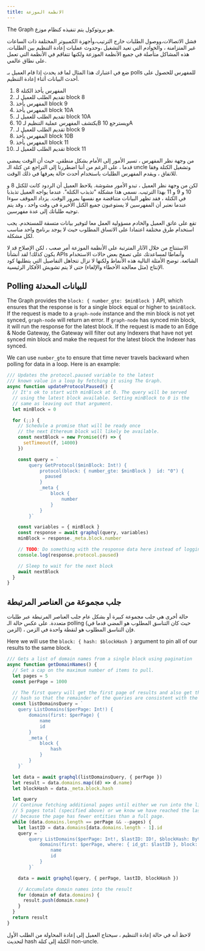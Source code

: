 ```yaml
---
title: الانظمة الموزعة
---
```


The Graph هو بروتوكول يتم تنفيذه كنظام موزع.

فشل الاتصالات،ووصول الطلبات خارج الترتيب،وأجهزة الكمبيوتر المختلفة ذات الساعات غير المتزامنة ، والخوادم التي تعيد التشغيل ،وحدوث عمليات إعادة التنظيم بين الطلبات. هذه المشاكل متأصلة في جميع الأنظمة الموزعة ولكنها تتفاقم في الأنظمة التي تعمل على نطاق عالمي.

ضع في اعتبارك هذا المثال لما قد يحدث إذا قام العميل بـ polls للمفهرس للحصول على أحدث البيانات أثناء إعادة التنظيم.

1. المفهرس يأخذ الكتلة 8
2. تقديم الطلب للعميل لـ block 8
3. المفهرس يأخذ block 9
4. المفهرس يأخذ block 10A
5. تقديم الطلب للعميل لـ block 10A
6. يكتشف المفهرس عملية التنظيم لـ 10B ويسترجع 10A
7. تقديم الطلب للعميل لـ block 9
8. المفهرس يأخذ block 10B
9. المفهرس يأخذ block 11
10. تقديم الطلب للعميل لـ block 11

من وجهة نظر المفهرس ، تسير الأمور إلى الأمام بشكل منطقي. حيث أن الوقت يمضي قدما ، على الرغم من أننا اضطررنا إلى التراجع عن كتلة الـ uncle وتشغيل الكتلة وفقا للاتفاق ، ويقدم المفهرس الطلبات باستخدام أحدث حالة يعرفها في ذلك الوقت.

لكن من وجهة نظر العميل ، تبدو الأمور مشوشة. يلاحظ العميل أن الردود كانت للكتل 8 و 10 و 9 و 11 بهذا الترتيب. نسمي هذا مشكلة "تذبذب الكتلة". عندما يواجه العميل تذبذبا في الكتلة ، فقد تظهر البيانات متناقضة مع نفسها بمرور الوقت. يزداد الموقف سوءا عندما نعتبر أن المفهرسين لا يستوعبون جميع الكتل الأخيرة في وقت واحد ، وقد يتم توجيه طلباتك إلى عدة مفهرسين.

تقع على عاتق العميل والخادم مسؤولية العمل معا لتوفير بيانات متسقة للمستخدم. يجب استخدام طرق مختلفة اعتمادا على الاتساق المطلوب حيث لا يوجد برنامج واحد مناسب لكل مشكلة.

الاستنتاج من خلال الآثار المترتبة على الأنظمة الموزعة أمر صعب ، لكن الإصلاح قد لا يكون كذلك! لقد أنشأنا APIs وأنماطا لمساعدتك على تصفح بعض حالات الاستخدام الشائعة. توضح الأمثلة التالية هذه الأنماط ولكنها لا تزال تتجاهل التفاصيل التي يتطلبها كود الإنتاج (مثل معالجة الأخطاء والإلغاء) حتى لا يتم تشويش الأفكار الرئيسية.

## Polling للبيانات المحدثة

The Graph provides the `block: { number_gte: $minBlock }` API, which ensures that the response is for a single block equal or higher to `$minBlock`. If the request is made to a `graph-node` instance and the min block is not yet synced, `graph-node` will return an error. If `graph-node` has synced min block, it will run the response for the latest block. If the request is made to an Edge & Node Gateway, the Gateway will filter out any Indexers that have not yet synced min block and make the request for the latest block the Indexer has synced.

We can use `number_gte` to ensure that time never travels backward when polling for data in a loop. Here is an example:

```javascript
/// Updates the protocol.paused variable to the latest
/// known value in a loop by fetching it using The Graph.
async function updateProtocolPaused() {
  // It's ok to start with minBlock at 0. The query will be served
  // using the latest block available. Setting minBlock to 0 is the
  // same as leaving out that argument.
  let minBlock = 0

  for (;;) {
    // Schedule a promise that will be ready once
    // the next Ethereum block will likely be available.
    const nextBlock = new Promise((f) => {
      setTimeout(f, 14000)
    })

    const query = `
        query GetProtocol($minBlock: Int!) {
            protocol(block: { number_gte: $minBlock }  id: "0") {
              paused
            }
            _meta {
                block {
                    number
                }
            }
        }`

    const variables = { minBlock }
    const response = await graphql(query, variables)
    minBlock = response._meta.block.number

    // TODO: Do something with the response data here instead of logging it.
    console.log(response.protocol.paused)

    // Sleep to wait for the next block
    await nextBlock
  }
}
```

## جلب مجموعة من العناصر المرتبطة

حالة أخرى هي جلب مجموعة كبيرة أو بشكل عام جلب العناصر المرتبطة عبر طلبات متعددة. على عكس حالة الـ polling (حيث كان التناسق المطلوب هو المضي قدما في الزمن) ، فإن التناسق المطلوب هو لنقطة واحدة في الزمن.

Here we will use the `block: { hash: $blockHash }` argument to pin all of our results to the same block.

```javascript
/// Gets a list of domain names from a single block using pagination
async function getDomainNames() {
  // Set a cap on the maximum number of items to pull.
  let pages = 5
  const perPage = 1000

  // The first query will get the first page of results and also get the block
  // hash so that the remainder of the queries are consistent with the first.
  const listDomainsQuery = `
    query ListDomains($perPage: Int!) {
        domains(first: $perPage) {
            name
            id
        }
        _meta {
            block {
                hash
            }
        }
    }`

  let data = await graphql(listDomainsQuery, { perPage })
  let result = data.domains.map((d) => d.name)
  let blockHash = data._meta.block.hash

  let query
  // Continue fetching additional pages until either we run into the limit of
  // 5 pages total (specified above) or we know we have reached the last page
  // because the page has fewer entities than a full page.
  while (data.domains.length == perPage && --pages) {
    let lastID = data.domains[data.domains.length - 1].id
    query = `
        query ListDomains($perPage: Int!, $lastID: ID!, $blockHash: Bytes!) {
            domains(first: $perPage, where: { id_gt: $lastID }, block: { hash: $blockHash }) {
                name
                id
            }
        }`

    data = await graphql(query, { perPage, lastID, blockHash })

    // Accumulate domain names into the result
    for (domain of data.domains) {
      result.push(domain.name)
    }
  }
  return result
}
```

لاحظ أنه في حالة إعادة التنظيم ، سيحتاج العميل إلى إعادة المحاولة من الطلب الأول لتحديث hash الكتلة إلى كتلة non-uncle.
